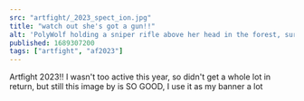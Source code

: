 ```yaml
---
src: "artfight/_2023_spect_ion.jpg"
title: "watch out she's got a gun!!"
alt: 'PolyWolf holding a sniper rifle above her head in the forest, surrounded by the text "WOLF ON THE HUNT"'
published: 1689307200
tags: ["artfight", "af2023"]
---
```


Artfight 2023!! I wasn't too active this year, so didn't get a whole lot in return, but still this image by <TwitterLink username="spect_ion" /> is SO GOOD, I use it as my banner a lot
